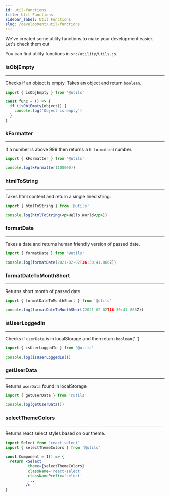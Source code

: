 ---
id: util-functions
title: Util Functions
sidebar_label: Util Functions
slug: /development/util-functions
---

<p>We've created some utility functions to make your development easier. Let's check them out</p>

<p>
  You can find utility functions in <code>src/utility/Utils.js</code>.
</p>

### isObjEmpty

---

<p>
  Checks if an object is empty. Takes an object and return <code>boolean</code>.
</p>

```jsx
import { isObjEmpty } from '@utils'

const func = () => {
  if (isObjEmpty(object)) {
    console.log('Object is empty')
  }
}
```

### kFormatter

---

<p>
  If a number is above 999 then returns a <code>K formatted</code> number.
</p>

```jsx
import { kFormatter } from '@utils'

console.log(kFormatter(100000))
```

### htmlToString

---

<p>Takes html content and return a single lined string.</p>

```jsx
import { htmlToString } from '@utils'

console.log(htmlToString(<p>Hello World</p>))
```

### formatDate

---

<p>Takes a date and returns human friendly version of passed date.</p>

```jsx
import { formatDate } from '@utils'

console.log(formatDate(2021-02-02T16:30:41.866Z))
```

### formatDateToMonthShort

---

<p> Returns short month of passed date</p>

```jsx
import { formatDateToMonthShort } from '@utils'

console.log(formatDateToMonthShort(2021-02-02T16:30:41.866Z))
```

### isUserLoggedIn

---

<p>
  Checks if <code>userData</code> is in localStorage and then return <code>boolean</code>{' '}
</p>

```jsx
import { isUserLoggedIn } from '@utils'

console.log(isUserLoggedIn())
```

### getUserData

---

<p>
  Returns <code>userData</code> found in localStorage
</p>

```jsx
import { getUserData } from '@utils'

console.log(getUserData())
```

### selectThemeColors

---

<p>Returns react select styles based on our theme.</p>

```jsx
import Select from 'react-select'
import { selectThemeColors } from '@utils'

const Component = I() => {
  return <Select
          theme={selectThemeColors}
          className='react-select'
          classNamePrefix='select'
          ...
         />
}
```
